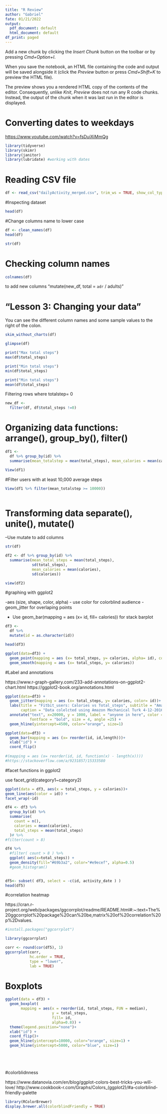 ```yaml
---
title: "R Review"
author: "Gabriel"
fate: 01/21/2022
output:
  pdf_document: default
  html_document: default
df_print: paged
---
```


Add a new chunk by clicking the *Insert Chunk* button on the toolbar or by pressing *Cmd+Option+I*.

When you save the notebook, an HTML file containing the code and output will be saved alongside it (click the *Preview* button or press *Cmd+Shift+K* to preview the HTML file).

The preview shows you a rendered HTML copy of the contents of the editor. Consequently, unlike *Knit*, *Preview* does not run any R code chunks. Instead, the output of the chunk when it was last run in the editor is displayed.

# Converting dates to weekdays

<https://www.youtube.com/watch?v=fsDuiXiMmQg>





```r
library(tidyverse)
library(skimr)
library(janitor)
library(lubridate) #working with dates

```

# Reading CSV file

```r

df <- read_csv("dailyActivity_merged.csv", trim_ws = TRUE, show_col_types = FALSE)

```




#Inspecting dataset

```r
head(df)
```

#Change columns name to lower case

```r
df <- clean_names(df)
head(df)
```

```r
str(df)
```

# Checking column names

```r
colnames(df)
```

to add new columns "mutate(new_df, total = `adr` / adults)"

# "Lesson 3: Changing your data"

You can see the different column names and some sample values to the right of the colon.

```r
skim_without_charts(df)
```

```r
glimpse(df)
```

```r
print("Max total steps")
max(df$total_steps)

print("Min total steps")
min(df$total_steps)

print("Min total steps")
mean(df$total_steps)
```

Filtering rows where totalstep= 0

```r
new_df <- 
  filter(df, df$total_steps !=0)
```

# Organizing data functions: arrange(), group_by(), filter()

```r

df1 <- 
  df %>% group_by(id) %>% 
  summarise(mean_totalstep = mean(total_steps), mean_calories = mean(calories))


```

```r
View(df1)
```

#Filter users with at least 10,000 average steps

```r
View(df1 %>% filter(mean_totalstep >= 10000))
   
```

# Transforming data separate(), unite(), mutate()

--Use mutate to add columns

```r

str(df)
```

```r
df2 <- df %>% group_by(id) %>% 
  summarise(mean_total_steps = mean(total_steps), 
            sd(total_steps), 
            mean_calories = mean(calories), 
            sd(calories))
```

```r
view(df2)
```

#graphing with ggplot2

-aes (size, shape, color, alpha) - use color for colorblind audience -geom_jitter for overlaping points

-   Use geom_bar(mapping = aes (x= id, fill= calories)) for stack barplot

```r

df3 <- 
  df %>% 
  mutate(id = as.character(id))

```

```r
head(df3)

```






```r
ggplot(data=df3) + 
  geom_point(mapping = aes (x= total_steps, y= calories, alpha= id), color = "purple") +
  geom_smooth(mapping = aes (x= total_steps, y= calories))
```

#Label and annotations

https://www.r-graph-gallery.com/233-add-annotations-on-ggplot2-chart.html 
https://ggplot2-book.org/annotations.html

```r
ggplot(data=df3) + 
  geom_jitter(mapping = aes (x= total_steps, y= calories, color= id))+
  labs(title = "Fitbit_users: Calories vs Total_steps", subtitle = "Amazon Turk ",
       caption = "Data colelcted using Amazon Mechanical Turk 4-12-2016 to 5-12-2016")+
  annotate("text", x=20000, y = 1000, label = "anyone in here", color = "purple", 
           fontface = "bold", size = 4, angle =25) +
  geom_hline(yintercept=4500, color="orange", size=1)


```

```r
ggplot(data=df3) + 
  geom_bar(mapping = aes (x= reorder(id, id,length)))+
  xlab("id") +
  coord_flip()
  
#(mapping = aes (x= reorder(id, id, function(x) - length(x))))
#https://stackoverflow.com/a/9231857/15333580
```


#facet functions in ggplot2

use facet_grid(category1\~category2)


```r
ggplot(data = df3, aes(x = total_steps, y = calories))+
geom_line(aes(color = id)) +
facet_wrap(~id)
```

```r
df4 <- df3 %>% 
  group_by(id) %>% 
  summarise(
    count = n(),
    calories = mean(calories),
    total_steps = mean(total_steps)
  )# %>% 
#filter(count > 8)

```



```r

df4 %>%
  #filter( count > 8 ) %>%
  ggplot( aes(x=total_steps)) +
  geom_density(fill="#69b3a2", color="#e9ecef", alpha=0.5) 
  #geom_histogram()
  


```




```r
df5<- subset( df3, select = -c(id, activity_date ) )
head(df5)
```
#correlation heatmap

https://cran.r-project.org/web/packages/ggcorrplot/readme/README.html#:~:text=The%20ggcorrplot%20package%20can%20be,matrix%20of%20correlation%20p%2Dvalues.

```r
#install.packages("ggcorrplot")

library(ggcorrplot)
```


```r
corr <- round(cor(df5), 1)
ggcorrplot(corr,
           hc.order = TRUE,
           type = "lower",
           lab = TRUE)
```


# Boxplots 






```r
ggplot(data = df3) +
  geom_boxplot(
       mapping = aes(x = reorder(id, total_steps, FUN = median),
                     y = total_steps,
                     fill= id,
                     alpha=0.8)) +
  theme(legend.position="none")+
  xlab("id") +
  coord_flip()+
  geom_hline(yintercept=10000, color="orange", size=1) +
  geom_hline(yintercept=5000, color="blue", size=1)






```



#colorblidnness 

https://www.datanovia.com/en/blog/ggplot-colors-best-tricks-you-will-love/ 
http://www.cookbook-r.com/Graphs/Colors_(ggplot2)/#a-colorblind-friendly-palette

```r
library(RColorBrewer)
display.brewer.all(colorblindFriendly = TRUE)
```


